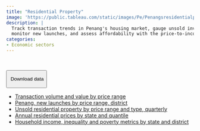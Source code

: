 ```yaml
---
title: "Residential Property"
image: 'https://public.tableau.com/static/images/Pe/Penangsresidentialproperty/Supply-demand/1.png'
description: |
  Track transaction trends in Penang's housing market, gauge unsold inventory, 
  monitor new launches, and assess affordability with the price-to-income ratio
categories: 
- Economic sectors
---
```


```{=html}
<script type='module' src='https://public.tableau.com/javascripts/api/tableau.embedding.3.latest.min.js'></script>
<tableau-viz id='tableau-viz' 
    src='https://public.tableau.com/views/Penangsresidentialproperty/Supply-demand' 
    width='1000' height='851' toolbar='bottom' >
  <custom-parameter name=":showShareOptions" value="false"></custom-parameter>
</tableau-viz>
```
</br>

::: {.btn-group role="group"}
<button type="button" class="btn btn-primary dropdown-toggle" data-bs-toggle="dropdown" aria-expanded="false">

<i class="bi bi-download"></i> Download data

</button>

<ul class="dropdown-menu">

<li><a class="dropdown-item" href="https://docs.google.com/spreadsheets/d/e/2PACX-1vTzR2vcnLKJ2iPssrbq60wNXOE8h5bfGL5nGGFIq4zDzroA5Cxjx8ISByXx09PEDILukMzxP85o4wOn/pub?gid=1467857133&single=true&output=csv">Transaction volume and value by price range</a></li>

<li><a class="dropdown-item" href="https://docs.google.com/spreadsheets/d/e/2PACX-1vQ52x_D61b2yjTKAxgNewD5Pg85BRJz66oGetxPwNgXymWTcA3C4BprzaYBFWHTSGQb77TTQHJ3b_nF/pub?gid=1566335107&single=true&output=csv">Penang, new launches by price range, district</a></li>

<li><a class="dropdown-item" href="https://docs.google.com/spreadsheets/d/e/2PACX-1vSe60O1UMX-l_Xg0tVJaz37Kxv1ptLJ2GsARk2fuz9hs9Fft12s2Ey6mqV9p43qj7IJSM45OQWKlGlW/pub?gid=1217652967&single=true&output=csv">Unsold residential property by price range and type, quarterly</a></li>

<li><a class="dropdown-item" href="https://docs.google.com/spreadsheets/d/e/2PACX-1vS9XL_HPUUaHS6AeiRNea4hLnEM3yatVT_wUeKYZfexOt3ufamK1gPJpd65zLnM-Na8fto20gNC_z4P/pub?gid=653003630&single=true&output=csv">Annual residential prices by state and quantile</a></li>

<li><a class="dropdown-item" href="https://docs.google.com/spreadsheets/d/e/2PACX-1vQnkVj7bQIJIK7b_FTq5zNsrTCSY9g2LGt5Q0byAQkC_ZYOJDKmZReYHshxO4OdleBmmwzAHR1rPuNt/pub?gid=2071777810&single=true&output=csv">Household income, inequality and poverty metrics by state and district</a></li>

</ul>
:::
